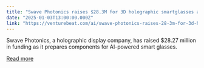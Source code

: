 ```yaml
---
title: "Swave Photonics raises $28.3M for 3D holographic smartglasses and displays"
date: "2025-01-03T13:00:00.000Z"
link: "https://venturebeat.com/ai/swave-photonics-raises-28-3m-for-3d-holographic-smartglasses-and-displays/"
---
```


Swave Photonics, a holographic display company, has raised $28.27 million in funding as it prepares components for AI-powered smart glasses.

[Read more](https://venturebeat.com/ai/swave-photonics-raises-28-3m-for-3d-holographic-smartglasses-and-displays/)
